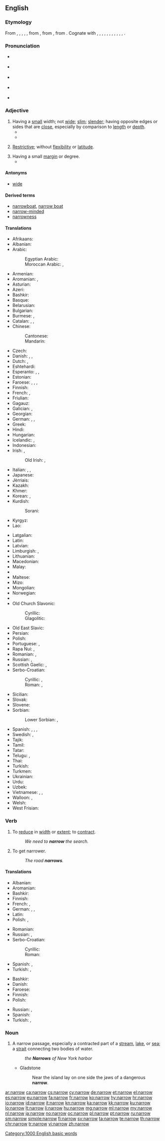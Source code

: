 ==English==

===Etymology===
From {{etyl|enm|en}} {{term|narow|lang=enm}}, {{term|narowe|lang=enm}}, {{term|narewe|lang=enm}}, {{term|narwe|lang=enm}}, {{term|naru|lang=enm}}, from {{etyl|ang|en}} {{term|nearu||narrow, strait, confined, constricted, not spacious, limited, petty; limited, poor, restricted; oppressive, causing anxiety (of that which restricts free action of body or mind), causing or accompanied by difficulty, hardship, oppressive; oppressed, not having free action; strict, severe|lang=ang}}, from {{etyl|gem-pro|en}} {{term/t|gem-pro|*narwaz||constricted, narrow}}, from {{etyl|ine-pro|en}} {{term/t|ine-pro|*(s)ner-||to turn, bend, twist, constrict}}. Cognate with {{etyl|sco|-}} {{term|naro|lang=sco}}, {{term|narow|lang=sco}}, {{term|narrow||narrow|lang=sco}}, {{etyl|frr|-}} {{term|naar|lang=frr}}, {{term|noar|lang=frr}}, {{term|noor||narrow|lang=frr}}, {{etyl|fy|-}} {{term|near||narrow|lang=fy}}, {{etyl|nl|-}} {{term|naar||dismal, bleak, ill, sick|lang=nl}}, {{etyl|nds|-}} {{term|naar||dismal, ghastly|lang=nds}}, {{etyl|de|-}} {{term|Narbe||a closed wound, scar|lang=de}}, {{etyl|no|-}} {{term|norve||a clip, staple|lang=no}}, {{etyl|is|-}} {{term||njörva-|narrow-|lang=is|pos=in compounds}}.

===Pronunciation===
* {{a|US}} {{IPA|/ˈnæɹoʊ/|/ˈnɛɹoʊ/|lang=en}}
* {{audio|en-us-ne-narrow.ogg|Audio (US)}} {{qualifier|in accents without the [[w:English-language_vowel_changes_before_historic_/r/#Mary.E2.80.93marry.E2.80.93merry_merger|"Mary, marry, merry" merger]]}}
* {{audio|en-us-narrow.ogg|Audio (US)}} {{qualifier|in accents with the [[w:English-language_vowel_changes_before_historic_/r/#Mary.E2.80.93marry.E2.80.93merry_merger|"Mary, marry, merry" merger]]}}
* {{a|RP}} {{IPA|/ˈnæɹəʊ/|lang=en}}
* {{rhymes|ærəʊ}}

===Adjective===
{{en-adj|er}}

# Having a [[small]] width; not [[wide]]; [[slim]]; [[slender]]; having opposite edges or sides that are [[close]], especially by comparison to [[length]] or [[depth]].
#* {{quote-book|year=1963|author={{w|Margery Allingham}}|title={{w|The China Governess}}
|chapter=14|url=http://openlibrary.org/works/OL2004261W
|passage=Just under the ceiling there were three lunette windows, heavily barred and blacked out in the normal way by centuries of grime. Their bases were on a level with the pavement outside, a '''narrow''' way which was several feet lower than the road behind the house.}}
#* {{quote-magazine|year=2013|month=July-August|author=[http://www.americanscientist.org/authors/detail/catherine-clabby Catherine Clabby]
|magazine={{w|American Scientist}}|title=[http://www.americanscientist.org/issues/pub/2013/4/focus-on-everything Focus on Everything]
|passage=Not long ago, it was difficult to produce photographs of tiny creatures with every part in focus. That’s because the lenses that are excellent at magnifying tiny subjects produce a '''narrow''' depth of field. A photo processing technique called focus stacking has changed that.}}
#: {{usex|a '''narrow''' hallway|lang=en}}
# {{context|figuratively|lang=en}} [[restrictive|Restrictive]]; without [[flexibility]] or [[latitude]].
#: {{usex|a '''narrow''' interpretation|lang=en}}
# Having a small [[margin]] or degree.
#* {{quote-news|year=2011|date=September 18|author=Ben Dirs
|title=Rugby World Cup 2011: England 41-10 Georgia|work=BBC Sport
|url=http://news.bbc.co.uk/sport2/hi/rugby_union/14959055.stm
|passage=As in their '''narrow''' defeat of Argentina last week, England were indisciplined at the breakdown, and if Georgian fly-half Merab Kvirikashvili had remembered his kicking boots, Johnson's side might have been behind at half-time.}}

====Antonyms====
* [[wide]]

====Derived terms====
* [[narrowboat]], [[narrow boat]]
* [[narrow-minded]]
* [[narrowness]]

====Translations====
{{trans-top|having a small width}}
* Afrikaans: {{t-|af|smal}}
* Albanian: {{t-|sq|ngushtë|alt=i ngushtë}}
* Arabic: {{t-|ar|ضيق|tr=ḍáyyiq|sc=Arab}}
*: Egyptian Arabic: {{tø|arz|ضيق|m|tr=dayaʾ|sc=Arab}}
*: Moroccan Arabic: {{tø|ary|مضيق|m|tr=mḍayyaq}}, {{tø|ary|مضيقة|f|tr=mḍayyaqa}}
* Armenian: {{t-|hy|նեղ|sc=Armn}}
* Aromanian: {{t-|rup|strãmtu}}, {{t-|rup|ngustu}}
* Asturian: {{t-|ast|estrechu}}
* Azeri: {{t-|az|dar}}
* Bashkir: {{tø|ba|тар|sc=Cyrl}}
* Basque: {{t+|eu|estu}}
* Belarusian: {{t-|be|вузкі|tr=vúzki|sc=Cyrl}}
* Bulgarian: {{t+|bg|тесен|tr=tésen}}
* Burmese: {{t+|my|ကျဉ်း|tr=kyin:|sc=Mymr}}, {{t+|my|ကျဉ်းကျပ်|tr=kyin:kyat|sc=Mymr}}
* Catalan: {{t-|ca|estret|m}}, {{t-|ca|estreta|f}}, {{t-|ca|angost}}
* Chinese:
*: Cantonese: {{t-|yue|窄|tr=tsak9|sc=Hani}}
*: Mandarin: {{t+|cmn|窄|tr=zhǎi|sc=Hani}}
* Czech: {{t+|cs|úzký|m}}
* Danish: {{t-|da|snæver}}, {{t-|da|tæt}}, {{t+|da|smal}}
* Dutch: {{t+|nl|nauw}}, {{t+|nl|smal}}
* Eshtehardi: {{tø|esh|تینگ|tr=tinga|sc=fa-Arab}}
* Esperanto: {{t-|eo|streta}}, {{t-|eo|mallarĝa}}, {{t-|eo|malvasta}}
* Estonian: {{t-|et|kitsas}}
* Faroese: {{t-|fo|smalur}}, {{t-|fo|trongur}}, {{t-|fo|trongligur}}, {{t-|fo|snævur}}
* Finnish: {{t+|fi|kapea}}
* French: {{t+|fr|étroit|m}}, {{t+|fr|étroite|f}}
* Friulian: {{tø|fur|stret}}
* Gagauz: {{tø|gag|дар|tr=dar}}
* Galician: {{t+|gl|estreito}}, {{t-|gl|angosto}}
* Georgian: {{t-|ka|ვიწრო|sc=Geor}}
* German: {{t+|de|eng}}, {{t+|de|begrenzt}}, {{t+|de|schmal}}
* Greek: {{t+|el|στενός|m|tr=stenós|sc=Grek}}
* Hindi: {{t+|hi|तंग|tr=tang|sc=Deva}}
* Hungarian: {{t+|hu|szűk}}
* Icelandic: {{t+|is|þröngur}}, {{t+|is|þéttur}}
* Indonesian: {{t+|id|sempit}}
* Irish: {{t-|ga|cúng}}, {{t-|ga|caol}}
*: Old Irish: {{tø|sga|cumung}}, {{tø|sga|cáel}}
* Italian: {{t+|it|stretto|m}}, {{t+|it|stretta|f}}, {{t-|it|angusto}}
* Japanese: {{t+|ja|狭い|tr=[[せまい]], semái|sc=Jpan}}
* Jèrriais: {{tø|roa-jer|êtrait}}
* Kazakh: {{t-|kk|тар|tr=tar|sc=Cyrl}}
* Khmer: {{t+|km|ចង្អៀត|tr=cɑŋʔiet|sc=Khmr}}
* Korean: {{t+|ko|좁은|tr=jobeun|sc=Kore}}, {{t+|ko|좁다|tr=jopda|sc=Kore}}
* Kurdish:
*: Sorani: {{t+|ku|ته‌سک|tr=task|sc=ku-Arab}}
* Kyrgyz: {{t+|ky|тар|tr=tar|sc=Cyrl}}
* Lao: {{t+|lo|ຄັບ|tr=khāp|sc=Laoo}}
{{trans-mid}}
* Latgalian: {{tø|ltg|šaurs}}
* Latin: {{t-|la|angustus}}
* Latvian: {{t+|lv|šaurs}}
* Limburgish: {{t+|li|nej}}, {{t+|li|smaal}}
* Lithuanian: {{t-|lt|siauras}}
* Macedonian: {{t-|mk|тесен|tr=tésen|sc=Cyrl}}
* Malay: {{t-|ms|sempit}}
* {{trreq|ml}}
* Maltese: {{t-|mt|dojoq}}
* Mizo: {{tø|lus|zím}}
* Mongolian: {{t-|mn|нарийн|tr=narijn|sc=Cyrl}}
* Norwegian: {{t+|no|smal}}
* {{trreq|oc}}
* Old Church Slavonic:
*: Cyrillic: {{tø|cu|ѫзъкъ|tr=ǫzŭkŭ|sc=Cyrs}}
*: Glagolitic: {{tø|cu|ⱘⰸⱏⰽⱏ|tr=ǫzŭkŭ|sc=Cyrs}}
* Old East Slavic: {{tø|orv|узъкъ}}
* Persian: {{t+|fa|تنگ|tr=tang|sc=fa-Arab}}
* Polish: {{t+|pl|wąski|m}}
* Portuguese: {{t+|pt|estreito|m}}, {{t+|pt|estreita|f}}
* Rapa Nui: {{tø|rap|rikiriki}}, {{tø|rap|vakavaka}}
* Romanian: {{t-|ro|strâmt}}, {{t-|ro|îngust}}
* Russian: {{t+|ru|узкий|m|tr=úzkij}}, {{t+|ru|тесный|tr=tésnyj|sc=Cyrl}}
* Scottish Gaelic: {{t-|gd|caol}}, {{t-|gd|cumhang}}
* Serbo-Croatian:
*: Cyrillic: {{t-|sh|у̏зак|sc=Cyrl}}, {{t-|sh|уски|sc=Cyrl}}
*: Roman: {{t-|sh|ȕzak}}, {{t-|sh|uski}}
* Sicilian: {{t+|scn|strittu}}
* Slovak: {{t-|sk|úzky}}
* Slovene: {{t+|sl|ozek}}
* Sorbian:
*: Lower Sorbian: {{tø|dsb|wuski}}, {{tø|dsb|huzki}}
* Spanish: {{t+|es|estrecho|m}}, {{t+|es|angosto}}, {{t+|es|estrecha|f}}, {{t-|es|angosta|f}}
* Swedish: {{t+|sv|trång}}, {{t+|sv|smal}}
* Tajik: {{t-|tg|танг|tr=tang|sc=Cyrl}}
* Tamil: {{t+|ta|குறுகிய|tr=kuṟukiya|sc=Taml}}
* Tatar: {{t-|tt|тыгыз|tr=tığız|sc=Cyrl}}
* Telugu: {{t+|te|ఇరుకైన|tr=irukaina|sc=Telu}}, {{t-|te|సన్నని|tr=sannani|sc=Telu}}
* Thai: {{t-|th|แคบ|tr=khâeaep|sc=Thai}}
* Turkish: {{t+|tr|dar}}
* Turkmen: {{t-|tk|dar}}
* Ukrainian: {{t-|uk|вузький|tr=vúzʹkyj, vuzʹkýj|sc=Cyrl}}
* Urdu: {{t-|ur|تنگ|tr=tang|sc=ur-Arab}}
* Uzbek: {{t+|uz|tor}}
* Vietnamese: {{t+|vi|hẹp}}, {{t-|vi|chật hẹp}}, {{t+|vi|eo hẹp}}
* Walloon: {{t+|wa|stroet|m}}, {{t-|wa|stroete|f}}
* Welsh: {{t+|cy|cul}}
* West Frisian: {{t-|fy|smel}}
{{trans-bottom}}

===Verb===
{{en-verb}}

# {{context|transitive|lang=en}} To [[reduce]] in [[width]] or [[extent]]; to [[contract]].
#: ''We need to '''narrow''' the search.''
# {{context|intransitive|lang=en}} To get narrower.
#: ''The road '''narrows'''.''

====Translations====
{{trans-top|to reduce in width or extent}}
* Albanian: {{t-|sq|ngushtoj}}
* Aromanian: {{t-|rup|ngustedz}}
* Bashkir: {{tø|ba|тарайтыу|sc=Cyrl}}
* Finnish: {{t-|fi|kaventaa}}
* French: {{t+|fr|réduire}}, {{t+|fr|rétrécir}}
* German: {{t+|de|eng}},  {{t+|de|schlank}},  {{t+|de|schmal}}
* Latin: {{t-|la|angusto}}
* Polish: {{t-|pl|zawężać}},  {{t+|pl|zwężać}}
{{trans-mid}}
* Romanian: {{t-|ro|îngusta}}
* Russian: {{t+|ru|сужа́ть|sc=Cyrl|tr=sužát'}} {{impf}}, {{t+|ru|су́зить|sc=Cyrl|tr=súzit'}} {{pf.}}
* Serbo-Croatian:
*: Cyrillic: {{t-|sh|су́зити|sc=Cyrl}}
*: Roman: {{t-|sh|súziti}}
* Spanish: {{t+|es|estrechar}},  {{t-|es|angostar}}
* Turkish: {{t+|tr|daralmak}},  {{t+|tr|darlaşmak}}
{{trans-bottom}}

{{trans-top|to get narrower}}
* Bashkir: {{tø|ba|тарайыу|sc=Cyrl}}
* Danish: {{t-|da|snævres}}
* Faroese: {{t-|fo|smalka}}
* Finnish: {{t-|fi|kaventua}}
* Polish: {{t-|pl|zwężać się}}
{{trans-mid}}
* Russian: {{t+|ru|сужа́ться|sc=Cyrl|tr=sužát'sja}} {{impf}}, {{t+|ru|су́зиться|sc=Cyrl|tr=súzit'sja}} {{pf.}}
* Spanish: {{t+|es|estrecharse}}
* Turkish: {{t+|tr|daralmak}},  {{t+|tr|darlaşmak}}
{{trans-bottom}}

===Noun===
{{en-noun}}

# {{context|chiefly|in the plural|lang=en}} A narrow passage, especially a contracted part of a [[stream]], [[lake]], or [[sea]]; a [[strait]] connecting two bodies of water.
#: ''the '''Narrows''' of New York harbor''
#* Gladstone
#*: Near the island lay on one side the jaws of a dangerous '''narrow'''.

[[Category:1000 English basic words]]

[[ar:narrow]]
[[ca:narrow]]
[[cs:narrow]]
[[cy:narrow]]
[[de:narrow]]
[[et:narrow]]
[[el:narrow]]
[[es:narrow]]
[[eu:narrow]]
[[fa:narrow]]
[[fr:narrow]]
[[ko:narrow]]
[[hy:narrow]]
[[hr:narrow]]
[[io:narrow]]
[[id:narrow]]
[[it:narrow]]
[[kn:narrow]]
[[ka:narrow]]
[[kk:narrow]]
[[ku:narrow]]
[[lo:narrow]]
[[lt:narrow]]
[[li:narrow]]
[[hu:narrow]]
[[mg:narrow]]
[[ml:narrow]]
[[my:narrow]]
[[nl:narrow]]
[[ja:narrow]]
[[no:narrow]]
[[oc:narrow]]
[[pl:narrow]]
[[pt:narrow]]
[[ru:narrow]]
[[sm:narrow]]
[[simple:narrow]]
[[fi:narrow]]
[[sv:narrow]]
[[ta:narrow]]
[[te:narrow]]
[[th:narrow]]
[[chr:narrow]]
[[tr:narrow]]
[[vi:narrow]]
[[zh:narrow]]